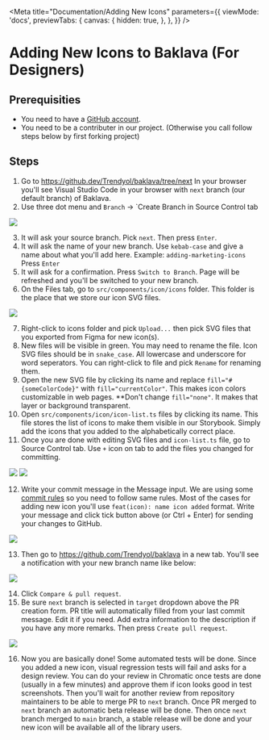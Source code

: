 
<Meta
  title="Documentation/Adding New Icons"
  parameters={{
    viewMode: 'docs',
    previewTabs: {
      canvas: {
        hidden: true,
      },
    },
  }}
/>

# Adding New Icons to Baklava (For Designers)

## Prerequisities

* You need to have a [GitHub account](https://github.com/signup).
* You need to be a contributer in our project. (Otherwise you call follow steps below by first forking project)

## Steps

1. Go to https://github.dev/Trendyol/baklava/tree/next In your browser you'll see Visual Studio Code in your browser with `next` branch (our default branch) of Baklava.
1. Use three dot menu and `Branch` -> `Create Branch  in Source Control tab

<img src={createBranchImage} />

3. It will ask your source branch. Pick `next`. Then press `Enter`.
1. It will ask the name of your new branch. Use `kebab-case` and give a name about what you'll add here. Example: `adding-marketing-icons` Press `Enter`
1. It will ask for a confirmation. Press `Switch to Branch`. Page will be refreshed and you'll be switched to your new branch.
1. On the Files tab, go to `src/components/icon/icons` folder. This folder is the place that we store our icon SVG files.

<img src={iconsFolderImage} />

7. Right-click to icons folder and pick `Upload...` then pick SVG files that you exported from Figma for new icon(s).
1. New files will be visible in green. You may need to rename the file. Icon SVG files should be in `snake_case`. All lowercase and underscore for word seperators. You can right-click to file and pick `Rename` for renaming them.
1. Open the new SVG file by clicking its name and replace `fill="#{someColorCode}"` with `fill="currentColor"`. This makes icon colors customizable in web pages. **Don't change `fill="none"`. It makes that layer or background transparent.
1. Open `src/components/icon/icon-list.ts` files by clicking its name. This file stores the list of icons to make them visible in our Storybook. Simply add the icons that you added to the alphabetically correct place.
1. Once you are done with editing SVG files and `icon-list.ts` file, go to Source Control tab. Use `+` icon on tab to add the files you changed for committing.

<img src={stageFilesImage} />

<img src={filesStagedImage} />

12. Write your commit message in the Message input. We are using some [commit rules](/docs/documentation-commit-rules--page) so you need to follow same rules. Most of the cases for adding new icon you'll use `feat(icon): name icon added` format. Write your message and click tick button above (or Ctrl + Enter) for sending your changes to GitHub.

<img src={commitPushImage} />

13. Then go to https://github.com/Trendyol/baklava in a new tab. You'll see a notification with your new branch name like below:

<img src={openPrImage} />

14. Click `Compare & pull request`.
1. Be sure `next` branch is selected in `target` dropdown above the PR creation form. PR title will automatically filled from your last commit message. Edit it if you need. Add extra information to the description if you have any more remarks. Then press `Create pull request`.

<img src={prFormImage} />

16. Now you are basically done! Some automated tests will be done. Since you added a new icon, visual regression tests will fail and asks for a design review. You can do your review in Chromatic once tests are done (usually in a few minutes) and approve them if icon looks good in test screenshots. Then you'll wait for another review from repository maintainers to be able to merge PR to `next` branch. Once PR merged to `next` branch an automatic beta release will be done. Then once `next` branch merged to `main` branch, a stable release will be done and your new icon will be available all of the library users.
